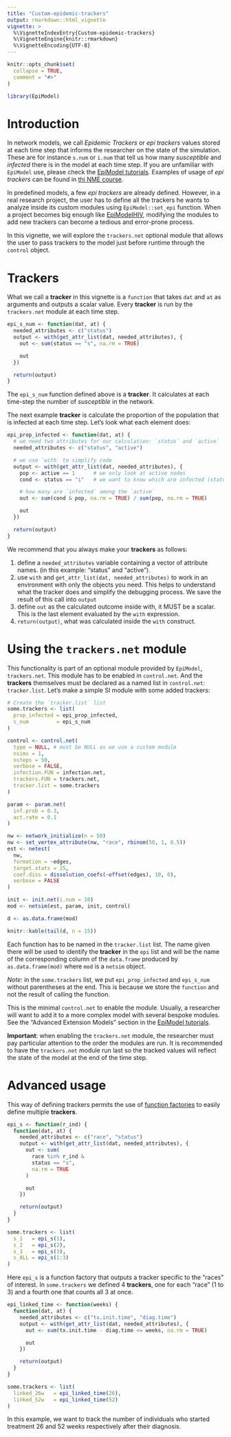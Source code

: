 ```yaml
---
title: "Custom-epidemic-trackers"
output: rmarkdown::html_vignette
vignette: >
  %\VignetteIndexEntry{Custom-epidemic-trackers}
  %\VignetteEngine{knitr::rmarkdown}
  %\VignetteEncoding{UTF-8}
---
```


```r
knitr::opts_chunk$set(
  collapse = TRUE,
  comment = "#>"
)
```

```r
library(EpiModel)
```

# Introduction

In network models, we call *Epidemic Trackers* or *epi trackers* values stored
at each time step that informs the researcher on the state of the simulation.
These are for instance `s.num` or `i.num` that tell us how many *susceptible* and
*infected* there is in the model at each time step. If you are unfamiliar with
`EpiModel` use, please check the [EpiModel
tutorials](http://www.epimodel.org/tut.html). Examples of usage of *epi
trackers* can be found in [thi NME
course](https://statnet.org/nme/d3-s2-SISBasic.html#Epidemic_Simulation).

In predefined models, a few *epi trackers* are already defined. However, in
a real research project, the user has to define all the trackers he wants to
analyze inside its custom modules using `EpiModel::set_epi` function. When a
project becomes big enough like
[EpiModelHIV](https://github.com/statnet/EpiModelHIV), modifying the modules to
add new trackers can become a tedious and error-prone process.

In this vignette, we will explore the `trackers.net` optional module that allows
the user to pass trackers to the model just before runtime through the `control`
object.

# Trackers

What we call a **tracker** in this vignette is a `function` that takes `dat` and
`at` as arguments and outputs a scalar value. Every **tracker** is run by the
`trackers.net` module at each time step.

```r
epi_s_num <- function(dat, at) {
  needed_attributes <- c("status")
  output <- with(get_attr_list(dat, needed_attributes), {
    out <- sum(status == "s", na.rm = TRUE)

    out
  })

  return(output)
}
```

The `epi_s_num` function defined above is a **tracker**. It calculates at each
time-step the number of *susceptible* in the network.

The next example **tracker** is calculate the proportion of the population that
is infected at each time step. Let's look what each element does:

```r
epi_prop_infected <- function(dat, at) {
  # we need two attributes for our calculation: `status` and `active`
  needed_attributes <- c("status", "active")

  # we use `with` to simplify code
  output <- with(get_attr_list(dat, needed_attributes), {
    pop <- active == 1      # we only look at active nodes
    cond <- status == "i"   # we want to know which are infected (status == "i")

    # how many are `infected` among the `active`
    out <- sum(cond & pop, na.rm = TRUE) / sum(pop, na.rm = TRUE)

    out
  })

  return(output)
}
```

We recommend that you always make your **trackers** as follows:

1. define a `needed_attributes` variable containing a vector of attribute
   names. (in this example: "status" and "active").
2. use `with` and `get_attr_list(dat, needed_attributes)` to work in an
   environment with only the objects you need. This helps to understand what
   the tracker does and simplify the debugging process. We save the result of
   this call into `output`
3. define `out` as the calculated outcome inside with, it MUST be a scalar. This
   is the last element evaluated by the `with` expression.
4. `return(output)`, what was calculated inside the `with` construct.

# Using the `trackers.net` module

This functionality is part of an optional module provided by `EpiModel`,
`trackers.net`. This module has to be enabled in `control.net`. And the
**trackers** themselves must be declared as a named list in `control.net`:
`tracker.list`. Let's make a simple SI module with some added trackers:

```r
# Create the `tracker.list` list
some.trackers <- list(
  prop_infected = epi_prop_infected,
  s_num         = epi_s_num
)

control <- control.net(
  type = NULL, # must be NULL as we use a custom module
  nsims = 1,
  nsteps = 50,
  verbose = FALSE,
  infection.FUN = infection.net,
  trackers.FUN = trackers.net,
  tracker.list = some.trackers
)

param <- param.net(
  inf.prob = 0.3,
  act.rate = 0.1
)

nw <- network_initialize(n = 50)
nw <- set_vertex_attribute(nw, "race", rbinom(50, 1, 0.5))
est <- netest(
  nw,
  formation = ~edges,
  target.stats = 25,
  coef.diss = dissolution_coefs(~offset(edges), 10, 0),
  verbose = FALSE
)

init <- init.net(i.num = 10)
mod <- netsim(est, param, init, control)

d <- as.data.frame(mod)

knitr::kable(tail(d, n = 15))
```

Each function has to be named in the `tracker.list` list. The name given there
will be used to identify the **tracker** in the `epi` list and will be the name
of the corresponding column of the `data.frame` produced by `as.data.frame(mod)`
where `mod` is a `netsim` object.

*Note*: in the `some.trackers` list, we put `epi_prop_infected` and `epi_s_num`
without parentheses at the end. This is because we store the `function` and not
the result of calling the function.

This is the minimal `control.net` to enable the module. Usually, a researcher
will want to add it to a more complex model with several bespoke modules. See the
"Advanced Extension Models" section in the
[EpiModel tutorials](http://www.epimodel.org/tut.html).

**Important**: when enabling the `trackers.net` module, the researcher must pay
particular attention to the order the modules are run. It is recommended to have
the `trackers.net` module run last so the tracked values will reflect the state
of the model at the end of the time step.

# Advanced usage

This way of defining trackers permits the use of [function
factories](https://adv-r.hadley.nz/function-factories.html) to easily define
multiple **trackers**.

```r
epi_s <- function(r_ind) {
  function(dat, at) {
    needed_attributes <- c("race", "status")
    output <- with(get_attr_list(dat, needed_attributes), {
      out <- sum(
        race %in% r_ind &
        status == "s",
        na.rm = TRUE
      )

      out
    })

    return(output)
  }
}

some.trackers <- list(
  s_1   = epi_s(1),
  s_2   = epi_s(2),
  s_3   = epi_s(3),
  s_ALL = epi_s(1:3)
)
```

Here `epi_s` is a function factory that outputs a tracker specific to the "races"
of interest. In `some.trackers` we defined 4 **trackers**, one for each "race"
(1 to 3) and a fourth one that counts all 3 at once.


```r
epi_linked_time <- function(weeks) {
  function(dat, at) {
    needed_attributes <- c("tx.init.time", "diag.time")
    output <- with(get_attr_list(dat, needed_attributes), {
      out <- sum(tx.init.time - diag.time <= weeks, na.rm = TRUE)

      out
    })

    return(output)
  }
}

some.trackers <- list(
  linked_26w   = epi_linked_time(26),
  linked_52w   = epi_linked_time(52)
)
```

In this example, we want to track the number of individuals who started
treatment 26 and 52 weeks respectively after their diagnosis.
